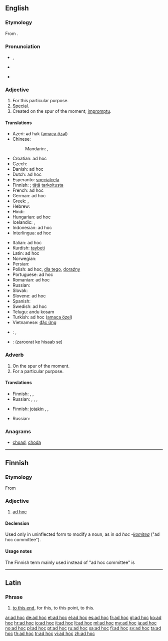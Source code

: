 ==English==

===Etymology===
From {{etyl|NL.|en}} {{term|ad hoc||for this|lang=la}}.

===Pronunciation===
* {{a|UK}} {{IPA|/ˌæd ˈhɒk/}}, {{X-SAMPA|/%{d"hQk/}}
* {{a|US}} {{IPA|/ˌæd ˈhɑk/|/ˌæd ˈhɔk/}}
* {{audio|en-us-ad hoc.ogg|Audio (US)}}

===Adjective===
{{wikipedia|''ad hoc''}}
{{en-adj|head=[[ad#Latin|ad]] [[hoc#Latin|hoc]]}}

# For this particular purpose.
# [[special|Special]].
# Created on the spur of the moment; [[impromptu]].

====Translations====
{{trans-top|for this particular purpose}}
* Azeri: әd hak ([[amaca özәl]])
* Chinese:
*: Mandarin: {{t-|cmn|臨時|sc=Hani}}, {{t-|cmn|临时|tr=línshí|sc=Hani}}
* Croatian: ad hoc
* Czech: {{t-|cs|ad hoc}}
* Danish: ad hoc
* Dutch: ad hoc
* Esperanto: [[specialcela]]
* Finnish: {{t+|fi|ad hoc}}; [[tämä#Finnish|tätä]] [[tarkoitus#Finnish|tarkoitusta]] {{t+|fi|varten}}
* French: ad hoc
* German: ad hoc
* Greek: {{t+|el|επί τούτου}}, {{t+|el|επί τούτω}}
* Hebrew: {{t+|he|אד הוק}}
* Hindi: {{t-|hi|तदर्थ|tr=tadarth|sc=Deva}}
* Hungarian: ad hoc
* Icelandic: {{t-|is|sértækur|m}}, {{t-|is|sérsniðinn|m}}
* Indonesian: ad hoc
* Interlingua: ad hoc
{{trans-mid}}
* Italian: ad hoc
* Kurdish: [[taybeti]]
* Latin: ad hoc
* Norwegian: {{t+|no|ad hoc}}
* Persian: {{t+|fa|ویژه}}
* Polish: ad hoc, [[dla tego]], [[doraźny]] {{m}}
* Portuguese: ad hoc
* Romanian: ad hoc
* Russian: {{t+|ru|специальный|sc=Cyrl}}
* Slovak: {{t-|sk|ad hoc}}
* Slovene: ad hoc
* Spanish: {{t+|es|ad hoc}}
* Swedish: ad hoc
* Telugu: andu kosam
* Turkish: ad hoc ([[amaca özel]])
* Vietnamese: [[đặc ứng]]
{{trans-bottom}}

{{trans-see|special}}

{{trans-see|impromptu}}

{{checktrans-top}}
* {{ttbc|ar}}: {{l|ar|حصري}}, {{t|ar|حصريا}}
* {{ttbc|hi}}: (zaroorat ke hisaab se)
{{trans-bottom}}

===Adverb===
{{en-adv|head=[[ad#Latin|ad]] [[hoc#Latin|hoc]]}}

# On the spur of the moment.
# For a particular purpose.

====Translations====
{{trans-top|on the spur of the moment}}
* Finnish: {{t-|fi|noin vain}}, {{t-|fi|siitä vain}}, {{t-|fi|tuosta vain}}
* Russian: {{t+|ru|спонтанно|sc=Cyrl}}, {{t+|ru|непродуманно|sc=Cyrl}}, {{t+|ru|произвольно|sc=Cyrl}}, {{t+|ru|случайно|sc=Cyrl}}
{{trans-mid}}
{{trans-bottom}}

{{trans-top|for a particular purpose}}
* Finnish: [[jotakin#Finnish|jotakin]] {{t+|fi|varten}}, {{t-|fi|nimenomaisesti}}, {{t-|fi|varta vasten}}
{{trans-mid}}
* Russian: {{t+|ru|специально|sc=Cyrl}}
{{trans-bottom}}

===Anagrams===
* [[choad#English|choad]], [[choda#English|choda]]

----

==Finnish==

===Etymology===
From {{etyl|la|fi}}

===Adjective===
{{fi-adj|comp=-}}

# {{context|rare|lang=fi}} [[ad hoc]] {{gloss|for a particular purpose}}

====Declension====
Used only in uninflected form to modify a noun, as in ''ad hoc -[[komitea]]'' ("ad hoc committee").

====Usage notes====
The Finnish term mainly used instead of "ad hoc committee" is {{term|työryhmä|lang=fi}}

----

==Latin==

===Phrase===
{{head|la|phrase|head=[[ad#Latin|ad]] [[hoc#Latin|hoc]]}}

# [[to this end]], for this, to this point, to this.

[[ar:ad hoc]]
[[de:ad hoc]]
[[et:ad hoc]]
[[el:ad hoc]]
[[es:ad hoc]]
[[fr:ad hoc]]
[[gl:ad hoc]]
[[ko:ad hoc]]
[[hr:ad hoc]]
[[io:ad hoc]]
[[it:ad hoc]]
[[lt:ad hoc]]
[[ml:ad hoc]]
[[my:ad hoc]]
[[ja:ad hoc]]
[[no:ad hoc]]
[[pl:ad hoc]]
[[pt:ad hoc]]
[[ru:ad hoc]]
[[sa:ad hoc]]
[[fi:ad hoc]]
[[sv:ad hoc]]
[[ta:ad hoc]]
[[th:ad hoc]]
[[tr:ad hoc]]
[[vi:ad hoc]]
[[zh:ad hoc]]